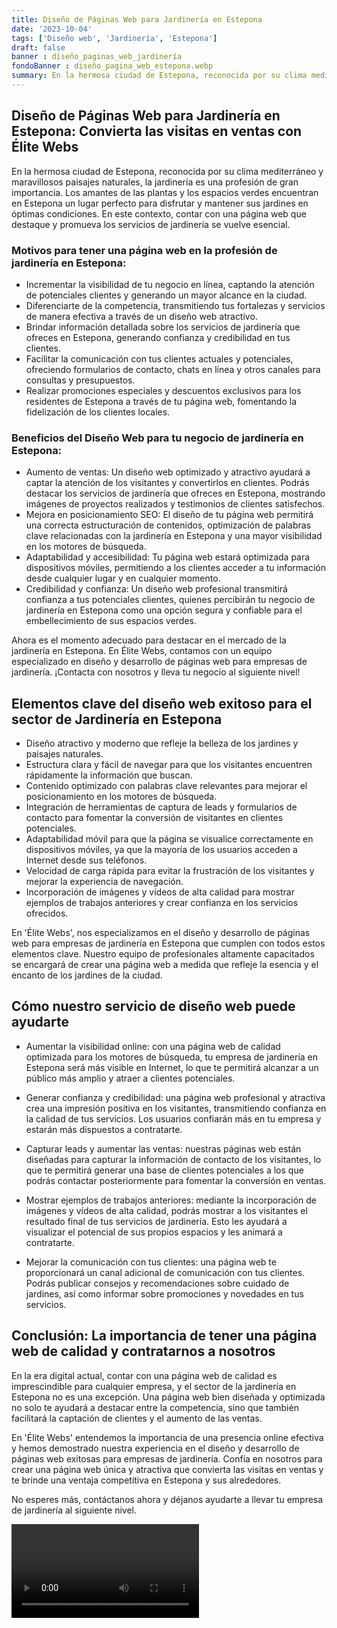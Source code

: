 ```yaml
---
title: Diseño de Páginas Web para Jardinería en Estepona
date: '2023-10-04'
tags: ['Diseño web', 'Jardinería', 'Estepona']
draft: false
banner : diseño_paginas_web_jardinería
fondoBanner : diseño_pagina_web_estepona.webp
summary: En la hermosa ciudad de Estepona, reconocida por su clima mediterráneo y maravillosos paisajes naturales, la jardinería es una profesión de gran importancia. Los amantes de las plantas y los espacios verdes encuentran en Estepona un lugar perfecto para disfrutar y mantener sus jardines en óptimas condiciones. En este contexto, contar con una página web que destaque y promueva los servicios de jardinería se vuelve esencial.
---
```


## Diseño de Páginas Web para Jardinería en Estepona: Convierta las visitas en ventas con Élite Webs

En la hermosa ciudad de Estepona, reconocida por su clima mediterráneo y maravillosos paisajes naturales, la jardinería es una profesión de gran importancia. Los amantes de las plantas y los espacios verdes encuentran en Estepona un lugar perfecto para disfrutar y mantener sus jardines en óptimas condiciones. En este contexto, contar con una página web que destaque y promueva los servicios de jardinería se vuelve esencial.

### Motivos para tener una página web en la profesión de jardinería en Estepona: 

- Incrementar la visibilidad de tu negocio en línea, captando la atención de potenciales clientes y generando un mayor alcance en la ciudad. 
- Diferenciarte de la competencia, transmitiendo tus fortalezas y servicios de manera efectiva a través de un diseño web atractivo.
- Brindar información detallada sobre los servicios de jardinería que ofreces en Estepona, generando confianza y credibilidad en tus clientes.
- Facilitar la comunicación con tus clientes actuales y potenciales, ofreciendo formularios de contacto, chats en línea y otros canales para consultas y presupuestos.
- Realizar promociones especiales y descuentos exclusivos para los residentes de Estepona a través de tu página web, fomentando la fidelización de los clientes locales.

### Beneficios del Diseño Web para tu negocio de jardinería en Estepona: 

- Aumento de ventas: Un diseño web optimizado y atractivo ayudará a captar la atención de los visitantes y convertirlos en clientes. Podrás destacar los servicios de jardinería que ofreces en Estepona, mostrando imágenes de proyectos realizados y testimonios de clientes satisfechos.
- Mejora en posicionamiento SEO: El diseño de tu página web permitirá una correcta estructuración de contenidos, optimización de palabras clave relacionadas con la jardinería en Estepona y una mayor visibilidad en los motores de búsqueda.
- Adaptabilidad y accesibilidad: Tu página web estará optimizada para dispositivos móviles, permitiendo a los clientes acceder a tu información desde cualquier lugar y en cualquier momento.
- Credibilidad y confianza: Un diseño web profesional transmitirá confianza a tus potenciales clientes, quienes percibirán tu negocio de jardinería en Estepona como una opción segura y confiable para el embellecimiento de sus espacios verdes.

Ahora es el momento adecuado para destacar en el mercado de la jardinería en Estepona. En Élite Webs, contamos con un equipo especializado en diseño y desarrollo de páginas web para empresas de jardinería. ¡Contacta con nosotros y lleva tu negocio al siguiente nivel!

<GifSeo />

<Cta />

## Elementos clave del diseño web exitoso para el sector de Jardinería en Estepona

- Diseño atractivo y moderno que refleje la belleza de los jardines y paisajes naturales.
- Estructura clara y fácil de navegar para que los visitantes encuentren rápidamente la información que buscan.
- Contenido optimizado con palabras clave relevantes para mejorar el posicionamiento en los motores de búsqueda.
- Integración de herramientas de captura de leads y formularios de contacto para fomentar la conversión de visitantes en clientes potenciales.
- Adaptabilidad móvil para que la página se visualice correctamente en dispositivos móviles, ya que la mayoría de los usuarios acceden a Internet desde sus teléfonos.
- Velocidad de carga rápida para evitar la frustración de los visitantes y mejorar la experiencia de navegación.
- Incorporación de imágenes y vídeos de alta calidad para mostrar ejemplos de trabajos anteriores y crear confianza en los servicios ofrecidos.

En 'Élite Webs', nos especializamos en el diseño y desarrollo de páginas web para empresas de jardinería en Estepona que cumplen con todos estos elementos clave. Nuestro equipo de profesionales altamente capacitados se encargará de crear una página web a medida que refleje la esencia y el encanto de los jardines de la ciudad.

## Cómo nuestro servicio de diseño web puede ayudarte

- Aumentar la visibilidad online: con una página web de calidad optimizada para los motores de búsqueda, tu empresa de jardinería en Estepona será más visible en Internet, lo que te permitirá alcanzar a un público más amplio y atraer a clientes potenciales.

- Generar confianza y credibilidad: una página web profesional y atractiva crea una impresión positiva en los visitantes, transmitiendo confianza en la calidad de tus servicios. Los usuarios confiarán más en tu empresa y estarán más dispuestos a contratarte.

- Capturar leads y aumentar las ventas: nuestras páginas web están diseñadas para capturar la información de contacto de los visitantes, lo que te permitirá generar una base de clientes potenciales a los que podrás contactar posteriormente para fomentar la conversión en ventas.

- Mostrar ejemplos de trabajos anteriores: mediante la incorporación de imágenes y vídeos de alta calidad, podrás mostrar a los visitantes el resultado final de tus servicios de jardinería. Esto les ayudará a visualizar el potencial de sus propios espacios y les animará a contratarte.

- Mejorar la comunicación con tus clientes: una página web te proporcionará un canal adicional de comunicación con tus clientes. Podrás publicar consejos y recomendaciones sobre cuidado de jardines, así como informar sobre promociones y novedades en tus servicios.

## Conclusión: La importancia de tener una página web de calidad y contratarnos a nosotros

En la era digital actual, contar con una página web de calidad es imprescindible para cualquier empresa, y el sector de la jardinería en Estepona no es una excepción. Una página web bien diseñada y optimizada no solo te ayudará a destacar entre la competencia, sino que también facilitará la captación de clientes y el aumento de las ventas.

En 'Élite Webs' entendemos la importancia de una presencia online efectiva y hemos demostrado nuestra experiencia en el diseño y desarrollo de páginas web exitosas para empresas de jardinería. Confía en nosotros para crear una página web única y atractiva que convierta las visitas en ventas y te brinde una ventaja competitiva en Estepona y sus alrededores.

No esperes más, contáctanos ahora y déjanos ayudarte a llevar tu empresa de jardinería al siguiente nivel.

<Video />

<CtaBot job='Jardinería' city='Estepona'/>

<Gmaps query='Estepona+españa+maps' />